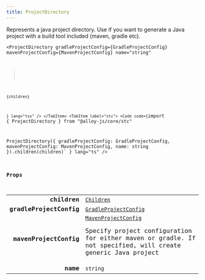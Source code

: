 ```yaml
---
title: ProjectDirectory
---
```



Represents a java project directory. Use if you want to generate a Java project with a build tool included (maven, gradle etc).

<Tabs syncKey="component-style">
    <TabItem label="jsx">
        <Code code={`import { ProjectDirectory } from "@alloy-js/core" 

<ProjectDirectory 
    gradleProjectConfig={GradleProjectConfig}
    mavenProjectConfig={MavenProjectConfig}
    name="string"
>
    {children}
</ProjectDirectory>`} lang="tsx" />
</TabItem>
<TabItem label="stc">
    <Code code={`import { ProjectDirectory } from "@alloy-js/core/stc" 

ProjectDirectory({ 
    gradleProjectConfig: GradleProjectConfig,
    mavenProjectConfig: MavenProjectConfig,
    name: string
}).children(children)` } lang="ts" />
</TabItem>
</Tabs>

### Props

<table>
  <tr>
    <td style="text-align: right;font-weight: bold;">children</td>
    <td>
      <Badge text="optional" variant="note" size="small" /> <code><a href="/reference/core/types/children/">Children</a></code>
  
  
  
  
  </td>
  </tr>
  <tr>
    <td style="text-align: right;font-weight: bold;">gradleProjectConfig</td>
    <td>
      <Badge text="optional" variant="note" size="small" /> <code><a href="/reference/java/types/gradleprojectconfig/">GradleProjectConfig</a></code>
  
  
  
  
  </td>
  </tr>
  <tr>
    <td style="text-align: right;font-weight: bold;">mavenProjectConfig</td>
    <td>
      <Badge text="optional" variant="note" size="small" /> <code><a href="/reference/java/types/mavenprojectconfig/">MavenProjectConfig</a></code>
  
  Specify project configuration for either maven or gradle. If not specified, will create generic Java project
  
  
  </td>
  </tr>
  <tr>
    <td style="text-align: right;font-weight: bold;">name</td>
    <td>
       <code>string</code>
  
  
  
  
  </td>
  </tr>
</table>